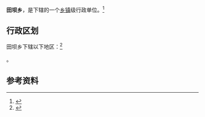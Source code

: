 {{中国乡级行政区|53/06/02/214/000}}

'''田坝乡'''，是{{PRC admin/fullname|53/06/02/214/000|3}}下辖的一个[[乡镇|乡镇]]级行政单位。<ref>{{PRC admin/ref sgc|{{PRC admin/parent|53/06/02/214/000}}}}</ref>

== 行政区划 ==

田坝乡下辖以下地区：<ref>{{PRC admin/ref sgc|53/06/02/214/000}}</ref>

{{PRC admin/children|53/06/02/214/000}}。

== 参考资料 ==

{{reflist}}

{{行政区划小作品}}
{{PRC admin/navcat|53/06/02/214/000}}